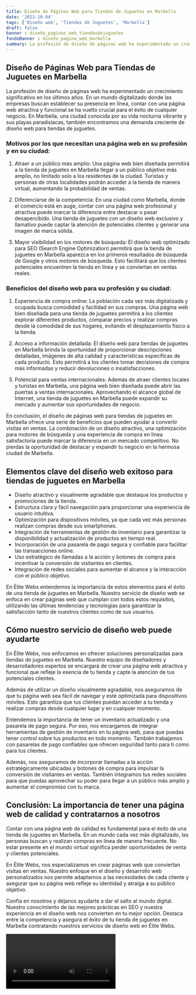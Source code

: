 ```yaml
---
title: Diseño de Páginas Web para Tiendas de Juguetes en Marbella
date: '2023-10-04'
tags: ['Diseño web', 'Tiendas de Juguetes', 'Marbella']
draft: false
banner : diseño_paginas_web_tiendasdejuguetes
fondoBanner : diseño_pagina_web_marbella
summary: La profesión de diseño de páginas web ha experimentado un crecimiento significativo en los últimos años. En un mundo digitalizado donde las empresas buscan establecer su presencia en línea, contar con una página web atractiva y funcional se ha vuelto crucial para el éxito de cualquier negocio. En Marbella, una ciudad conocida por su vida nocturna vibrante y sus playas paradisíacas, también encontramos una demanda creciente de diseño web para tiendas de juguetes. 
---
```


## Diseño de Páginas Web para Tiendas de Juguetes en Marbella

La profesión de diseño de páginas web ha experimentado un crecimiento significativo en los últimos años. En un mundo digitalizado donde las empresas buscan establecer su presencia en línea, contar con una página web atractiva y funcional se ha vuelto crucial para el éxito de cualquier negocio. En Marbella, una ciudad conocida por su vida nocturna vibrante y sus playas paradisíacas, también encontramos una demanda creciente de diseño web para tiendas de juguetes. 

### Motivos por los que necesitan una página web en su profesión y en su ciudad:

1. Atraer a un público más amplio: Una página web bien diseñada permitirá a la tienda de juguetes en Marbella llegar a un público objetivo más amplio, no limitado solo a los residentes de la ciudad. Turistas y personas de otras localidades podrán acceder a la tienda de manera virtual, aumentando la probabilidad de ventas.

2. Diferenciarse de la competencia: En una ciudad como Marbella, donde el comercio está en auge, contar con una página web profesional y atractiva puede marcar la diferencia entre destacar o pasar desapercibido. Una tienda de juguetes con un diseño web exclusivo y llamativo puede captar la atención de potenciales clientes y generar una imagen de marca sólida.

3. Mayor visibilidad en los motores de búsqueda: El diseño web optimizado para SEO (Search Engine Optimization) permitirá que la tienda de juguetes en Marbella aparezca en los primeros resultados de búsqueda de Google y otros motores de búsqueda. Esto facilitará que los clientes potenciales encuentren la tienda en línea y se conviertan en ventas reales.

### Beneficios del diseño web para su profesión y su ciudad:

1. Experiencia de compra online: La población cada vez más digitalizada y ocupada busca comodidad y facilidad en sus compras. Una página web bien diseñada para una tienda de juguetes permitirá a los clientes explorar diferentes productos, comparar precios y realizar compras desde la comodidad de sus hogares, evitando el desplazamiento físico a la tienda.

2. Acceso a información detallada: El diseño web para tiendas de juguetes en Marbella brinda la oportunidad de proporcionar descripciones detalladas, imágenes de alta calidad y características específicas de cada producto. Esto permitirá a los clientes tomar decisiones de compra más informadas y reducir devoluciones o insatisfacciones.

3. Potencial para ventas internacionales: Además de atraer clientes locales y turistas en Marbella, una página web bien diseñada puede abrir las puertas a ventas internacionales. Aprovechando el alcance global de Internet, una tienda de juguetes en Marbella puede expandir su mercado y aumentar sus oportunidades de negocio.

En conclusión, el diseño de páginas web para tiendas de juguetes en Marbella ofrece una serie de beneficios que pueden ayudar a convertir visitas en ventas. La combinación de un diseño atractivo, una optimización para motores de búsqueda y una experiencia de compra en línea satisfactoria puede marcar la diferencia en un mercado competitivo. No pierdas la oportunidad de destacar y expandir tu negocio en la hermosa ciudad de Marbella.

<GifSeo />

<Cta />

## Elementos clave del diseño web exitoso para tiendas de juguetes en Marbella

- Diseño atractivo y visualmente agradable que destaque los productos y promociones de la tienda.
- Estructura clara y fácil navegación para proporcionar una experiencia de usuario intuitiva.
- Optimización para dispositivos móviles, ya que cada vez más personas realizan compras desde sus smartphones.
- Integración de herramientas de gestión de inventario para garantizar la disponibilidad y actualización de productos en tiempo real.
- Incorporación de una pasarela de pago segura y confiable para facilitar las transacciones online.
- Uso estratégico de llamadas a la acción y botones de compra para incentivar la conversión de visitantes en clientes.
- Integración de redes sociales para aumentar el alcance y la interacción con el público objetivo.

En Élite Webs entendemos la importancia de estos elementos para el éxito de una tienda de juguetes en Marbella. Nuestro servicio de diseño web se enfoca en crear páginas web que cumplan con todos estos requisitos, utilizando las últimas tendencias y tecnologías para garantizar la satisfacción tanto de nuestros clientes como de sus usuarios.

## Cómo nuestro servicio de diseño web puede ayudarte

En Élite Webs, nos enfocamos en ofrecer soluciones personalizadas para tiendas de juguetes en Marbella. Nuestro equipo de diseñadores y desarrolladores expertos se encargará de crear una página web atractiva y funcional que refleje la esencia de tu tienda y capte la atención de tus potenciales clientes.

Además de utilizar un diseño visualmente agradable, nos aseguramos de que tu página web sea fácil de navegar y esté optimizada para dispositivos móviles. Esto garantiza que tus clientes puedan acceder a tu tienda y realizar compras desde cualquier lugar y en cualquier momento.

Entendemos la importancia de tener un inventario actualizado y una pasarela de pago segura. Por eso, nos encargamos de integrar herramientas de gestión de inventario en tu página web, para que puedas tener control sobre tus productos en todo momento. También trabajamos con pasarelas de pago confiables que ofrecen seguridad tanto para ti como para tus clientes.

Además, nos aseguramos de incorporar llamadas a la acción estratégicamente ubicadas y botones de compra para impulsar la conversión de visitantes en ventas. También integramos tus redes sociales para que puedas aprovechar su poder para llegar a un público más amplio y aumentar el compromiso con tu marca.

## Conclusión: La importancia de tener una página web de calidad y contratarnos a nosotros

Contar con una página web de calidad es fundamental para el éxito de una tienda de juguetes en Marbella. En un mundo cada vez más digitalizado, las personas buscan y realizan compras en línea de manera frecuente. No estar presente en el mundo virtual significa perder oportunidades de venta y clientes potenciales.

En Élite Webs, nos especializamos en crear páginas web que conviertan visitas en ventas. Nuestro enfoque en el diseño y desarrollo web personalizados nos permite adaptarnos a las necesidades de cada cliente y asegurar que su página web refleje su identidad y atraiga a su público objetivo.

Confía en nosotros y déjanos ayudarte a dar el salto al mundo digital. Nuestro conocimiento de las mejores prácticas en SEO y nuestra experiencia en el diseño web nos convierten en tu mejor opción. Destaca entre la competencia y asegura el éxito de tu tienda de juguetes en Marbella contratando nuestros servicios de diseño web en Élite Webs.

<Video />

<CtaBot job='Tiendas de Juguetes' city='Marbella'/>

<Gmaps query='Marbella+españa+maps' />